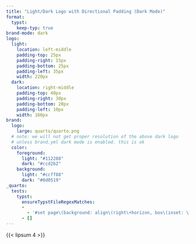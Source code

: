 ```yaml
---
title: "Light/Dark Logo with Directional Padding (Dark Mode)"
format:
  typst:
    keep-typ: true
brand-mode: dark
logo:
  light:
    location: left-middle
    padding-top: 25px
    padding-right: 15px
    padding-bottom: 25px
    padding-left: 35px
    width: 220px
  dark:
    location: right-middle
    padding-top: 40px
    padding-right: 30px
    padding-bottom: 20px
    padding-left: 10px
    width: 160px
brand:
  logo:
    large: quarto/quarto.png
  # note: we will not get proper resolution of the above dark logo
  # unless brand.yml dark mode is enabled. this is ok
  color:
    foreground:
      light: "#112288"
      dark: "#ccd2b2"
    background:
      light: "#ccff88"
      dark: "#0d0519"
_quarto:
  tests:
    typst:
      ensureTypstFileRegexMatches:
      - 
        - '#set page\(background: align\(right\+horizon, box\(inset: \(bottom: 15pt, left: 7.5pt, right: 22.5pt, top: 30pt\), image\("quarto(/|\\\\)quarto.png", width: 120pt\)\)\)\)'
      - []
---
```


{{< lipsum 4 >}}